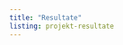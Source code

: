 ```yaml
---
title: "Resultate"
listing: projekt-resultate
---
```


<style>
.publishedDate{
  visibility: visible;
}
</style>
